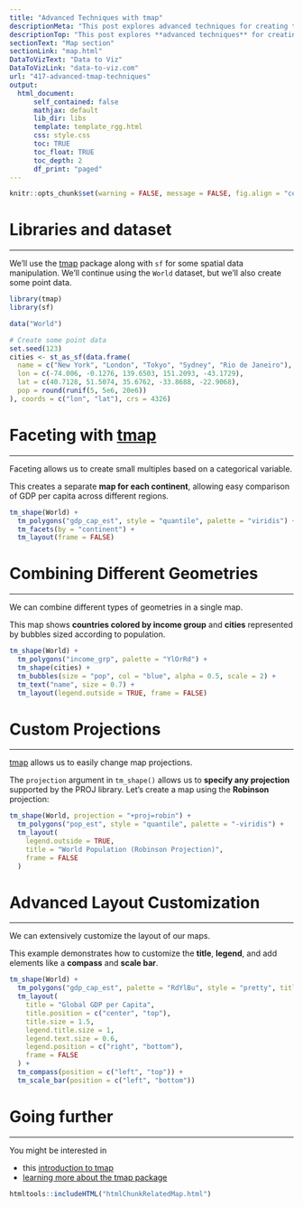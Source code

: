 ```yaml
---
title: "Advanced Techniques with tmap"
descriptionMeta: "This post explores advanced techniques for creating thematic maps using the tmap package in R. It covers complex usages with clear code explanations and reproducible examples."
descriptionTop: "This post explores **advanced techniques** for creating [thematic maps](https://www.r-graph-gallery.com/choropleth-map.html) using the [tmap](package/tmap.html) package in R. It covers complex usages with clear code explanations and reproducible examples.<br><br>For an introduction to [tmap](package/tmap.html), check [this post](416-introduction-to-tmap.html)."
sectionText: "Map section"
sectionLink: "map.html"
DataToVizText: "Data to Viz"
DataToVizLink: "data-to-viz.com"
url: "417-advanced-tmap-techniques"
output:
  html_document:
      self_contained: false    
      mathjax: default
      lib_dir: libs
      template: template_rgg.html
      css: style.css
      toc: TRUE
      toc_float: TRUE
      toc_depth: 2
      df_print: "paged"
---
```


```r
knitr::opts_chunk$set(warning = FALSE, message = FALSE, fig.align = "center")
```

<div class="container">

# Libraries and dataset
***

We'll use the [tmap](package/tmap.html) package along with `sf` for some spatial data manipulation. We'll continue using the `World` dataset, but we'll also create some point data.

```r
library(tmap)
library(sf)

data("World")

# Create some point data
set.seed(123)
cities <- st_as_sf(data.frame(
  name = c("New York", "London", "Tokyo", "Sydney", "Rio de Janeiro"),
  lon = c(-74.006, -0.1276, 139.6503, 151.2093, -43.1729),
  lat = c(40.7128, 51.5074, 35.6762, -33.8688, -22.9068),
  pop = round(runif(5, 5e6, 20e6))
), coords = c("lon", "lat"), crs = 4326)
```

# Faceting with [tmap](package/tmap.html)
***

Faceting allows us to create small multiples based on a categorical variable.

This creates a separate **map for each continent**, allowing easy comparison of GDP per capita across different regions.

```r
tm_shape(World) +
  tm_polygons("gdp_cap_est", style = "quantile", palette = "viridis") +
  tm_facets(by = "continent") +
  tm_layout(frame = FALSE)
```


# Combining Different Geometries
***

We can combine different types of geometries in a single map.

This map shows **countries colored by income group** and **cities** represented by bubbles sized according to population.

```r
tm_shape(World) +
  tm_polygons("income_grp", palette = "YlOrRd") +
  tm_shape(cities) +
  tm_bubbles(size = "pop", col = "blue", alpha = 0.5, scale = 2) +
  tm_text("name", size = 0.7) +
  tm_layout(legend.outside = TRUE, frame = FALSE)
```


# Custom Projections
***

[tmap](package/tmap.html) allows us to easily change map projections.

The `projection` argument in `tm_shape()` allows us to **specify any projection** supported by the PROJ library. Let's create a map using the **Robinson** projection:

```r
tm_shape(World, projection = "+proj=robin") +
  tm_polygons("pop_est", style = "quantile", palette = "-viridis") +
  tm_layout(
    legend.outside = TRUE,
    title = "World Population (Robinson Projection)",
    frame = FALSE
  )
```


# Advanced Layout Customization
***

We can extensively customize the layout of our maps.

This example demonstrates how to customize the **title**, **legend**, and add elements like a **compass** and **scale bar**.

```r
tm_shape(World) +
  tm_polygons("gdp_cap_est", palette = "RdYlBu", style = "pretty", title = "GDP per Capita") +
  tm_layout(
    title = "Global GDP per Capita",
    title.position = c("center", "top"),
    title.size = 1.5,
    legend.title.size = 1,
    legend.text.size = 0.6,
    legend.position = c("right", "bottom"),
    frame = FALSE
  ) +
  tm_compass(position = c("left", "top")) +
  tm_scale_bar(position = c("left", "bottom"))
```



# Going further
***

You might be interested in

- this [introduction to tmap](416-introduction-to-tmap.html)
- [learning more about the tmap package](package/tmap.html)

<!-- Close container -->
</div>

```r
htmltools::includeHTML("htmlChunkRelatedMap.html")
```
